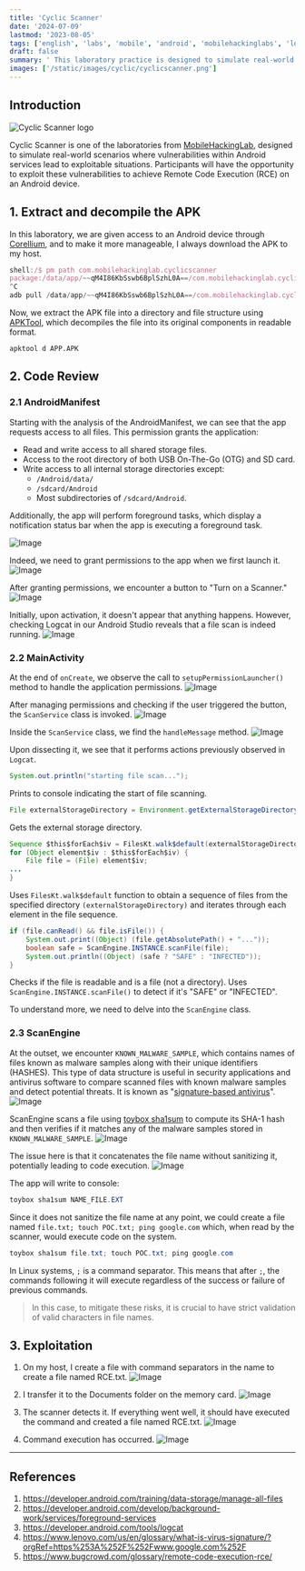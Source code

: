 ```yaml
---
title: 'Cyclic Scanner'
date: '2024-07-09'
lastmod: '2023-08-05'
tags: ['english', 'labs', 'mobile', 'android', 'mobilehackinglabs', 'logcat', 'RCE']
draft: false
summary: ' This laboratory practice is designed to simulate real-world scenarios where vulnerabilities within Android services lead to exploitable situations. Participants will have the opportunity to exploit these vulnerabilities to achieve Remote Code Execution (RCE) on an Android device.'
images: ['/static/images/cyclic/cyclicscanner.png']
---
```


## Introduction

![Cyclic Scanner logo](/static/images/cyclic/cyclicscanner.png)

Cyclic Scanner is one of the laboratories from [MobileHackingLab](https://www.mobilehackinglab.com/link/gnVA9O), designed to simulate real-world scenarios where vulnerabilities within Android services lead to exploitable situations. Participants will have the opportunity to exploit these vulnerabilities to achieve Remote Code Execution (RCE) on an Android device.

<TOCInline toc={props.toc} exclude="Introduction" />

## 1. Extract and decompile the APK

In this laboratory, we are given access to an Android device through [Corellium](https://www.corellium.com/solutions/mobile-app-pentesting), and to make it more manageable, I always download the APK to my host.

```js
shell:/$ pm path com.mobilehackinglab.cyclicscanner
package:/data/app/~~qM4I86KbSswb6BplSzhL0A==/com.mobilehackinglab.cyclicscanner-rtyKTMCcoKLT7WV1i1hWWA==/base.apk
^C
adb pull /data/app/~~qM4I86KbSswb6BplSzhL0A==/com.mobilehackinglab.cyclicscanner-rtyKTMCcoKLT7WV1i1hWWA==/base.apk
```

Now, we extract the APK file into a directory and file structure using [APKTool](https://apktool.org/docs/the-basics/intro), which decompiles the file into its original components in readable format.

```shell:Decompile
apktool d APP.APK
```
## 2. Code Review
### 2.1 AndroidManifest

Starting with the analysis of the AndroidManifest, we can see that the app requests access to all files. This permission grants the application:
- Read and write access to all shared storage files.
- Access to the root directory of both USB On-The-Go (OTG) and SD card.
- Write access to all internal storage directories except:
  - `/Android/data/`
  - `/sdcard/Android`
  - Most subdirectories of `/sdcard/Android`.

Additionally, the app will perform foreground tasks, which display a notification status bar when the app is executing a foreground task.

![Image](/static/images/cyclic/2.png)

Indeed, we need to grant permissions to the app when we first launch it.
![Image](/static/images/cyclic/1.png)

After granting permissions, we encounter a button to "Turn on a Scanner."
![Image](/static/images/cyclic/3.png)

Initially, upon activation, it doesn't appear that anything happens. However, checking Logcat in our Android Studio reveals that a file scan is indeed running.
![Image](/static/images/cyclic/4.png)

### 2.2 MainActivity

At the end of `onCreate`, we observe the call to `setupPermissionLauncher()` method to handle the application permissions.
![Image](/static/images/cyclic/10.png)

After managing permissions and checking if the user triggered the button, the `ScanService` class is invoked.
![Image](/static/images/cyclic/11.png)

Inside the `ScanService` class, we find the `handleMessage` method.
![Image](/static/images/cyclic/12.png)

Upon dissecting it, we see that it performs actions previously observed in `Logcat`.

```java
System.out.println("starting file scan...");
```
Prints to console indicating the start of file scanning.

```java
File externalStorageDirectory = Environment.getExternalStorageDirectory();
```
Gets the external storage directory.

```java
Sequence $this$forEach$iv = FilesKt.walk$default(externalStorageDirectory, null, 1, null);
for (Object element$iv : $this$forEach$iv) {
    File file = (File) element$iv;
...
}
```
Uses `FilesKt.walk$default` function to obtain a sequence of files from the specified directory `(externalStorageDirectory)` and iterates through each element in the file sequence.

```java
if (file.canRead() && file.isFile()) {
    System.out.print((Object) (file.getAbsolutePath() + "..."));
    boolean safe = ScanEngine.INSTANCE.scanFile(file);
    System.out.println((Object) (safe ? "SAFE" : "INFECTED"));
}
```
Checks if the file is readable and is a file (not a directory).
Uses `ScanEngine.INSTANCE.scanFile()` to detect if it's "SAFE" or "INFECTED".

To understand more, we need to delve into the `ScanEngine` class.

### 2.3 ScanEngine

At the outset, we encounter `KNOWN_MALWARE_SAMPLE`, which contains names of files known as malware samples along with their unique identifiers (HASHES). This type of data structure is useful in security applications and antivirus software to compare scanned files with known malware samples and detect potential threats. It is known as "[signature-based antivirus](https://www.lenovo.com/us/en/glossary/what-is-virus-signature/?orgRef=https%253A%252F%252Fwww.google.com%252F)".
![Image](/static/images/cyclic/13.png)

ScanEngine scans a file using [toybox sha1sum](https://landley.net/toybox/help.html) to compute its SHA-1 hash and then verifies if it matches any of the malware samples stored in `KNOWN_MALWARE_SAMPLE`.
![Image](/static/images/cyclic/14.png)

The issue here is that it concatenates the file name without sanitizing it, potentially leading to code execution.
![Image](/static/images/cyclic/15.png)

The app will write to console:
```java
toybox sha1sum NAME_FILE.EXT
```
Since it does not sanitize the file name at any point, we could create a file named `file.txt; touch POC.txt; ping google.com` which, when read by the scanner, would execute code on the system.
```java
toybox sha1sum file.txt; touch POC.txt; ping google.com 
```

In Linux systems, `;` is a command separator. This means that after `;`, the commands following it will execute regardless of the success or failure of previous commands.

> In this case, to mitigate these risks, it is crucial to have strict validation of valid characters in file names.

## 3. Exploitation
1. On my host, I create a file with command separators in the name to create a file named RCE.txt.
![Image](/static/images/cyclic/5.png)
2. I transfer it to the Documents folder on the memory card.
![Image](/static/images/cyclic/6.png)

3. The scanner detects it. If everything went well, it should have executed the command and created a file named RCE.txt.
![Image](/static/images/cyclic/7.png)

4. Command execution has occurred.
![Image](/static/images/cyclic/8.png)

---

## References

1. https://developer.android.com/training/data-storage/manage-all-files
2. https://developer.android.com/develop/background-work/services/foreground-services
3. https://developer.android.com/tools/logcat
4. https://www.lenovo.com/us/en/glossary/what-is-virus-signature/?orgRef=https%253A%252F%252Fwww.google.com%252F
5. https://www.bugcrowd.com/glossary/remote-code-execution-rce/